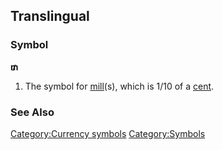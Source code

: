 ==Translingual==
===Symbol===
'''₥'''

#The symbol for [[mill]](s), which is 1/10 of a [[cent]].
===See Also===
{{Template:Currency_symbols}}
[[Category:Currency symbols]]
[[Category:Symbols]]